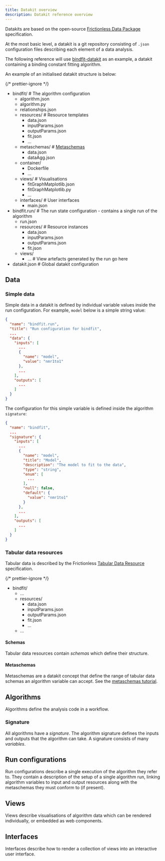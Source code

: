 ```yaml
---
title: Datakit overview
description: Datakit reference overview
---
```



Datakits are based on the open-source
[Frictionless Data Package](https://specs.frictionlessdata.io/data-package/)
specification.

At the most basic level, a datakit is a git repository consisting of `.json`
configuration files describing each element of a data analysis.

The following reference will use
[bindfit-datakit](https://github.com/opendatastudio/bindfit-datakit) as an
example, a datakit containing a binding constant fitting algorithm.

An example of an initialised datakit structure is below:

{/* prettier-ignore */}
<FileTree>
  - bindfit/  # The algorithm configuration
    - algorithm.json
    - algorithm.py
    - relationships.json
    - resources/  # Resource templates
      - data.json
      - inputParams.json
      - outputParams.json
      - fit.json
      - ...
    - metaschemas/  # [Metaschemas](/advanced/metaschemas)
      - data.json
      - dataAgg.json
    - container/
      - Dockerfile
      - ...
    - views/  # Visualisations
      - fitGraphMatplotlib.json
      - fitGraphMatplotlib.py
      - ...
    - interfaces/  # User interfaces
      - main.json
  - bindfit.run/  # The run state configuration - contains a single run of the algorithm
    - run.json
    - resources/  # Resource instances
      - data.json
      - inputParams.json
      - outputParams.json
      - fit.json
    - views/
      - ...  # View artefacts generated by the run go here
  - datakit.json  # Global datakit configuration
</FileTree>

## Data

### Simple data

Simple data in a datakit is defined by individual variable values inside the run
configuration. For example, `model` below is a simple string value:

```json title="bindfit.run/run.json {8-11}
{
  "name": "bindfit.run",
  "title": "Run configuration for bindfit",
  ...
  "data": {
    "inputs": [
      ...
      {
        "name": "model",
        "value": "nmr1to1"
      },
      ...
    ],
    "outputs": [
      ...
    ]
  }
}
```

The configuration for this simple variable is defined inside the algorithm
`signature`:

```json title="bindfit/algorithm.json" {7-19}
{
  "name": "bindfit",
  ...
  "signature": {
    "inputs": [
      ...
      {
        "name": "model",
        "title": "Model",
        "description": "The model to fit to the data",
        "type": "string",
        "enum": [
          ...
        ],
        "null": false,
        "default": {
          "value": "nmr1to1"
        }
      },
      ...
    ],
    "outputs": [
      ...
    ]
  }
}
```

### Tabular data resources

Tabular data is described by the Frictionless
[Tabular Data Resource](https://specs.frictionlessdata.io/tabular-data-resource/)
specification.

{/* prettier-ignore */}
<FileTree>
  - bindfit/
    - ...
    - resources/
      - data.json
      - inputParams.json
      - outputParams.json
      - fit.json
      - ...
    - ...
</FileTree>

#### Schemas

Tabular data resources contain _schemas_ which define their structure.

#### Metaschemas

Metaschemas are a datakit concept that define the range of tabular data schemas
an algorithm variable can accept. See the
[metaschemas tutorial](/advanced/metaschemas).

## Algorithms

Algorithms define the analysis code in a workflow.

### Signature

All algorithms have a _signature_. The algorithm signature defines the inputs
and outputs that the algorithm can take. A signature consists of many
_variables_.

## Run configurations

Run configurations describe a single execution of the algorithm they refer to.
They contain a description of the setup of a single algorithm run, linking
algorithm variables to input and output resources along with the metaschemas
they must conform to (if present).

## Views

Views describe visualisations of algorithm data which can be rendered
individually, or embedded as web components.

## Interfaces

Interfaces describe how to render a collection of views into an interactive user
interface.
